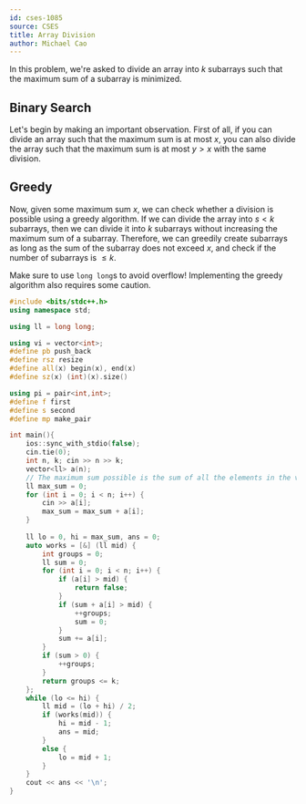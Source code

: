 ```yaml
---
id: cses-1085
source: CSES
title: Array Division
author: Michael Cao
---
```


In this problem, we're asked to divide an array into $k$ subarrays such that the
maximum sum of a subarray is minimized.

## Binary Search

Let's begin by making an important observation. First of all, if you can divide
an array such that the maximum sum is at most $x$, you can also divide the array
such that the maximum sum is at most $y > x$ with the same division.

## Greedy

Now, given some maximum sum $x$, we can check whether a division is possible
using a greedy algorithm. If we can divide the array into $s < k$ subarrays,
then we can divide it into $k$ subarrays without increasing the maximum sum of a
subarray. Therefore, we can greedily create subarrays as long as the sum of the
subarray does not exceed $x$, and check if the number of subarrays is $\leq k$.

<Warning>

Make sure to use `long long`s to avoid overflow! Implementing the greedy
algorithm also requires some caution.

</Warning>

```cpp
#include <bits/stdc++.h>
using namespace std;

using ll = long long;

using vi = vector<int>;
#define pb push_back
#define rsz resize
#define all(x) begin(x), end(x)
#define sz(x) (int)(x).size()

using pi = pair<int,int>;
#define f first
#define s second
#define mp make_pair

int main(){
	ios::sync_with_stdio(false);
	cin.tie(0);
	int n, k; cin >> n >> k;
	vector<ll> a(n);
	// The maximum sum possible is the sum of all the elements in the vector.
	ll max_sum = 0;
	for (int i = 0; i < n; i++) {
		cin >> a[i];
		max_sum = max_sum + a[i];
	}
	
	ll lo = 0, hi = max_sum, ans = 0;
	auto works = [&] (ll mid) {
		int groups = 0;
		ll sum = 0;
		for (int i = 0; i < n; i++) {
			if (a[i] > mid) {
				return false;
			}
			if (sum + a[i] > mid) {
				++groups;
				sum = 0;
			}
			sum += a[i];
		}
		if (sum > 0) {
			++groups;
		}
		return groups <= k;
	};
	while (lo <= hi) {
		ll mid = (lo + hi) / 2;
		if (works(mid)) {
			hi = mid - 1;
			ans = mid;
		}
		else {
			lo = mid + 1;
		}
	}
	cout << ans << '\n';
}
```
